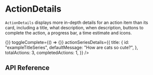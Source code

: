 
<Meta title="Experiences / ActionDetails" component={ActionDetails} />

# ActionDetails

`ActionDetails` displays more in-depth details for an action item than its card, including a title, what description, when description, buttons to complete the action, a progress bar, a time estimate and icons.

<Preview>
  <Story name="Incomplete Video Action in Series">
    <ActionDetails
      action={{
        title: {
          id: "exampleTitle",
          defaultMessage: "Watch cat video",
        },
        whatDetails: {
          id: "exampleWhatDescription",
          defaultMessage:
            "This is a cute video of my cat Boo playing with his shadow. Why is this important for your physical health? Well it's not, but it's very important for your mental health. Cat videos have been shown to keep 99% of the population hangin in there",
        },
        whenDetails: {
          id: "exampleWhenDescription",
          defaultMessage:
            "Immediately, drop everything and watch this video. Do it immewdiately. Super important cat vid. Nothing else matters. I swear if you do one other thing before watching this I will be sad.",
        },
        timeToComplete: 5,
        ctaLabel: {
          id: "exampleLabel",
          defaultMessage: "Watch",
        },
        ctaLink: "katz",
        actionType: "Video",
        id: 12345,
      }}
      isComplete={false}
      onPressPrimaryButton={() => {}}
      toggleComplete={() => {}}
      actionSeriesDetails={{
        title: {
          id: "exampleTitleSeries",
          defaultMessage: "How are cats so cute?",
        },
        totalActions: 3,
        completedActions: 1,
      }}
    />
  </Story>
</Preview>

## API Reference

<Props of={ActionDetails} />
